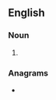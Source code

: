 {{also|byname}}
==English==

===Noun===
{{en-noun}}

# {{alternative spelling of|byname|lang=en}}

===Anagrams===
* {{anagrams|en|a=abemny|baymen}}